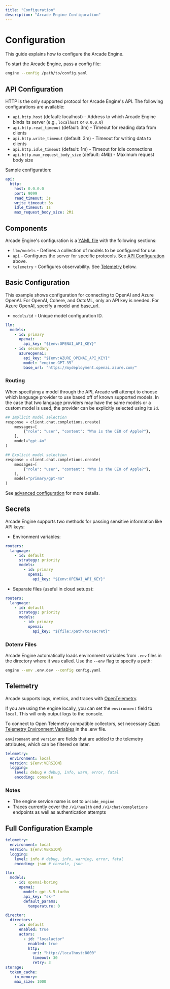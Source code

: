 ```yaml
---
title: "Configuration"
description: "Arcade Engine Configuration"
---
```


# Configuration

This guide explains how to configure the Arcade Engine.

To start the Arcade Engine, pass a config file:

```bash
engine --config /path/to/config.yaml
```

## API Configuration

HTTP is the only supported protocol for Arcade Engine's API. The following configurations are available:

- `api.http.host` (default: localhost) - Address to which Arcade Engine binds its server (e.g., `localhost` or `0.0.0.0`)
- `api.http.read_timeout` (default: 3m) - Timeout for reading data from clients
- `api.http.write_timeout` (default: 3m) - Timeout for writing data to clients
- `api.http.idle_timeout` (default: 1m) - Timeout for idle connections
- `api.http.max_request_body_size` (default: 4Mb) - Maximum request body size

Sample configuration:

```yaml
api:
  http:
    host: 0.0.0.0
    port: 9099
    read_timeout: 3s
    write_timeout: 3s
    idle_timeout: 1s
    max_request_body_size: 2Mi
```

## Components

Arcade Engine's configuration is a [YAML file](https://yaml.org/) with the following sections:

- `llm/models` - Defines a collection of models to be configured for use.
- `api` - Configures the server for specific protocols. See [API Configuration](#api-configuration) above.
- `telemetry` - Configures observability. See [Telemetry](#telemetry) below.

## Basic Configuration

This example shows configuration for connecting to OpenAI and Azure OpenAI. For OpenAI, Cohere, and OctoML, only an API key is needed. For Azure OpenAI, specify a model and base_url.

- `models/id` - Unique model configuration ID.

```yaml
llm:
  models:
    - id: primary
      openai:
        api_key: "${env:OPENAI_API_KEY}"
    - id: secondary
      azureopenai:
        api_key: "${env:AZURE_OPENAI_API_KEY}"
        model: "engine-GPT-35"
        base_url: "https://mydeployment.openai.azure.com/"
```

### Routing
When specifying a model through the API, Arcade will attempt to choose which language provider to use based off of known supported models.
In the case that two language providers may have the same models or a custom model is used, the provider can be explicitly selected using its `id`.

```python
## Implicit model selection
response = client.chat.completions.create(
    messages=[
        {"role": "user", "content": "Who is the CEO of Apple?"},
    ],
    model="gpt-4o"
)

## Explicit model selection
response = client.chat.completions.create(
    messages=[
        {"role": "user", "content": "Who is the CEO of Apple?"},
    ],
    model="primary/gpt-4o"
)
```

See [advanced configuration](/home/configuration/models) for more details.

## Secrets

Arcade Engine supports two methods for passing sensitive information like API keys:

- Environment variables:

```yaml
routers:
  language:
    - id: default
      strategy: priority
      models:
        - id: primary
          openai:
            api_key: "${env:OPENAI_API_KEY}"
```

- Separate files (useful in cloud setups):

```yaml
routers:
  language:
    - id: default
      strategy: priority
      models:
        - id: primary
          openai:
            api_key: "${file:/path/to/secret}"
```

### Dotenv Files

Arcade Engine automatically loads environment variables from `.env` files in the directory where it was called. Use the `--env` flag to specify a path:

```bash
engine --env .env.dev --config config.yaml
```

## Telemetry

Arcade supports logs, metrics, and traces with [OpenTelemetry](https://opentelemetry.io/).

If you are using the engine locally, you can set the `environment` field to `local`. This will only output logs to the console.

To connect to Open Telemetry compatible collectors, set necessary [Open Telemetry Environment Variables](https://opentelemetry.io/docs/specs/otel/configuration/sdk-environment-variables/) in the .env file.

`environment` and `version` are fields that are added to the telemetry attributes, which can be filtered on later.

```yaml
telemetry:
  environment: local
  version: ${env:VERSION}
  logging:
    level: debug # debug, info, warn, error, fatal
    encoding: console
```

### Notes

- The engine service name is set to `arcade_engine`
- Traces currently cover the `/v1/health` and `/v1/chat/completions` endpoints as well as authentication attempts

## Full Configuration Example

```yaml
telemetry:
  environment: local
  version: ${env:VERSION}
  logging:
    level: info # debug, info, warning, error, fatal
    encoding: json # console, json

llm:
  models:
    - id: openai-boring
      openai:
        model: gpt-3.5-turbo
        api_key: "sk-"
        default_params:
          temperature: 0

director:
  directors:
    - id: default
      enabled: true
      actors:
        - id: "localactor"
          enabled: true
          http:
            uri: "http://localhost:8000"
            timeout: 30
            retry: 3
storage:
  token_cache:
    in_memory:
    max_size: 1000
```
